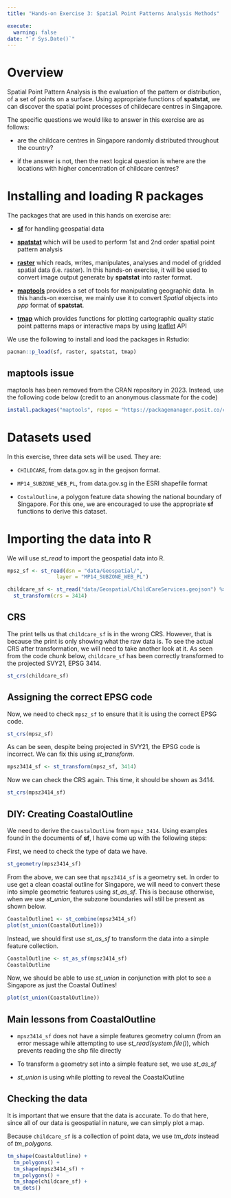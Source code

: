 ```yaml
---
title: "Hands-on Exercise 3: Spatial Point Patterns Analysis Methods"

execute:
  warning: false
date: "`r Sys.Date()`"
---
```


# Overview

Spatial Point Pattern Analysis is the evaluation of the pattern or distribution, of a set of points on a surface. Using appropriate functions of **spatstat**, we can discover the spatial point processes of childecare centres in Singapore.

The specific questions we would like to answer in this exercise are as follows:

-   are the childcare centres in Singapore randomly distributed throughout the country?

-   if the answer is not, then the next logical question is where are the locations with higher concentration of childcare centres?

# Installing and loading R packages

The packages that are used in this hands on exercise are:

-   [**sf**](https://cran.r-project.org/web/packages/sf/) for handling geospatial data

-   [**spatstat**](https://cran.r-project.org/web/packages/spatstat/) which will be used to perform 1st and 2nd order spatial point pattern analysis

-   [**raster**](https://cran.r-project.org/web/packages/raster/) which reads, writes, manipulates, analyses and model of gridded spatial data (i.e. raster). In this hands-on exercise, it will be used to convert image output generate by **spatstat** into raster format.

<!-- -->

-   [**maptools**](https://cran.r-project.org/web/packages/maptools/) provides a set of tools for manipulating geographic data. In this hands-on exercise, we mainly use it to convert *Spatial* objects into *ppp* format of **spatstat**.

<!-- -->

-   [**tmap**](https://cran.r-project.org/web/packages/tmap/) which provides functions for plotting cartographic quality static point patterns maps or interactive maps by using [leaflet](https://leafletjs.com/) API

We use the following to install and load the packages in Rstudio:

```r
pacman::p_load(sf, raster, spatstat, tmap)
```

::: callout-important
## maptools issue

maptools has been removed from the CRAN repository in 2023. Instead, use the following code below (credit to an anonymous classmate for the code)
:::

```r
install.packages("maptools", repos = "https://packagemanager.posit.co/cran/2023-10-13")
```

# Datasets used

In this exercise, three data sets will be used. They are:

-   `CHILDCARE`, from data.gov.sg in the geojson format.

-   `MP14_SUBZONE_WEB_PL`, from data.gov.sg in the ESRI shapefile format

-   `CostalOutline`, a polygon feature data showing the national boundary of Singapore. For this one, we are encouraged to use the appropriate **sf** functions to derive this dataset.

# Importing the data into R

We will use *st_read* to import the geospatial data into R.

```r
mpsz_sf <- st_read(dsn = "data/Geospatial/", 
                layer = "MP14_SUBZONE_WEB_PL")
```

```r
childcare_sf <- st_read("data/Geospatial/ChildCareServices.geojson") %>%
  st_transform(crs = 3414)
```

::: callout-caution
## CRS

The print tells us that `childcare_sf` is in the wrong CRS. However, that is because the print is only showing what the raw data is. To see the actual CRS after transformation, we will need to take another look at it. As seen from the code chunk below, `childcare_sf` has been correctly transformed to the projected SVY21, EPSG 3414.
:::

```r
st_crs(childcare_sf)
```

## Assigning the correct EPSG code

Now, we need to check `mpsz_sf` to ensure that it is using the correct EPSG code.

```r
st_crs(mpsz_sf)
```

As can be seen, despite being projected in SVY21, the EPSG code is incorrect. We can fix this using *st_transform*.

```r
mpsz3414_sf <- st_transform(mpsz_sf, 3414)
```

Now we can check the CRS again. This time, it should be shown as 3414.

```r
st_crs(mpsz3414_sf)
```

## DIY: Creating CoastalOutline

We need to derive the `CoastalOutline` from `mpsz_3414`. Using examples found in the documents of **sf**, I have come up with the following steps:

First, we need to check the type of data we have.

```r
st_geometry(mpsz3414_sf)
```

From the above, we can see that `mpsz3414_sf` is a geometry set. In order to use get a clean coastal outline for Singapore, we will need to convert these into simple geometric features using *st_as_sf*. This is because otherwise, when we use *st_union*, the subzone boundaries will still be present as shown below.

```r
CoastalOutline1 <- st_combine(mpsz3414_sf)
plot(st_union(CoastalOutline1))
```

Instead, we should first use *st_as_sf* to transform the data into a simple feature collection.

```r
CoastalOutline <- st_as_sf(mpsz3414_sf)
CoastalOutline
```

Now, we should be able to use *st_union* in conjunction with plot to see a Singapore as just the Coastal Outlines!

```r
plot(st_union(CoastalOutline))
```

::: callout-note
## Main lessons from CoastalOutline

-   `mpsz3414_sf` does not have a simple features geometry column (from an error message while attempting to use *st_read(system.file()*), which prevents reading the shp file directly

-   To transform a geometry set into a simple feature set, we use *st_as_sf*

-   *st_union* is using while plotting to reveal the CoastalOutline
:::

## Checking the data

It is important that we ensure that the data is accurate. To do that here, since all of our data is geospatial in nature, we can simply plot a map.

::: callout-tip
Because `childcare_sf` is a collection of point data, we use *tm_dots* instead of *tm_polygons.*
:::

```r
tm_shape(CoastalOutline) + 
  tm_polygons() + 
  tm_shape(mpsz3414_sf) + 
  tm_polygons() + 
  tm_shape(childcare_sf) + 
  tm_dots()
```
